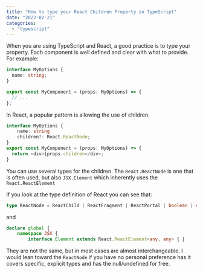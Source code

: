 ```yaml
---
title: "How to type your React Children Property in TypeScript"
date: "2022-02-21"
categories:
  - "typescript"
---
```


When you are using TypeScript and React, a good practice is to type your property. Each component is well defined and clear with what to provide. For example:

```typescript
interface MyOptions {
  name: string;
}

export const MyComponent = (props: MyOptions) => {
  // ...
};
```

In React, a popular pattern is allowing the use of children.

```typescript
interface MyOptions {
    name: string
    children?: React.ReactNode;
}
export const MyComponent = (props: MyOptions) => {
  return <div>{props.children</div>;
}
```

You can use several types for the children. The `React.ReactNode` is one that is often used, but also `JSX.Element` which inherently uses the `React.ReactElement`

If you look at the type definition of React you can see that:

```typescript
type ReactNode = ReactChild | ReactFragment | ReactPortal | boolean | null | undefined;
```

and 

```typescript
declare global {
    namespace JSX {
        interface Element extends React.ReactElement<any, any> { }
``` 

They are not the same, but in most cases are almost interchangeable. I would lean toward the `ReactNode` if you have no personal preference has it covers specific, explicit types and has the null/undefined for free.